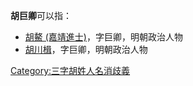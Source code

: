 '''胡巨卿'''可以指：
* [[胡鰲_(嘉靖進士)|胡鰲 (嘉靖進士)]]，字巨卿，明朝政治人物
* [[胡川楫|胡川楫]]，字巨卿，明朝政治人物

{{disambig}}

[[Category:三字胡姓人名消歧義|Category:三字胡姓人名消歧義]]